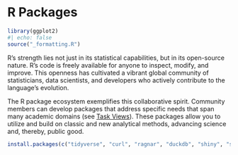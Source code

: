 # R Packages {#sec-r-packages}

```r
library(ggplot2)
#| echo: false
source("_formatting.R")
```

R's strength lies not just in its statistical capabilities, but in its open-source nature. 
R’s code is freely available for anyone to inspect, modify, and improve. 
This openness has cultivated a vibrant global community of statisticians, data scientists, and developers who actively contribute to the language's evolution.

The R package ecosystem exemplifies this collaborative spirit. 
Community members can develop packages that address specific needs that span many academic domains (see [Task Views](https://cran.r-project.org/web/views/)). 
These packages allow you to utilize and build on classic and new analytical methods, advancing science and, thereby, public good.


```r

install.packages(c("tidyverse", "curl", "ragnar", "duckdb", "shiny", "shinyjs"))

```

